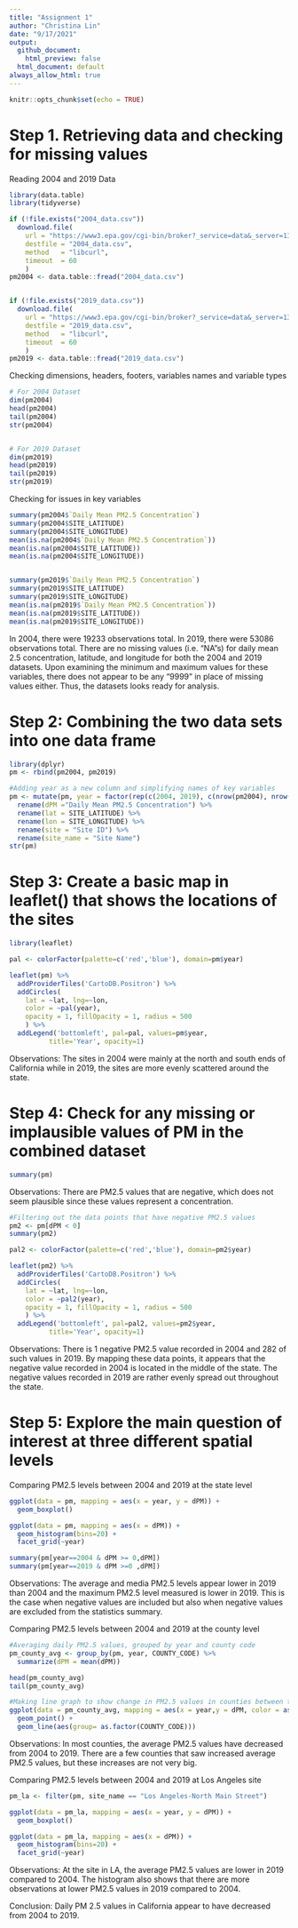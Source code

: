 ---
title: "Assignment 1"
author: "Christina Lin"
date: "9/17/2021"
output: 
  github_document:
    html_preview: false
  html_document: default
always_allow_html: true
---

```{r setup, include=FALSE}
knitr::opts_chunk$set(echo = TRUE)
```

# Step 1. Retrieving data and checking for missing values

Reading 2004 and 2019 Data
```{r}
library(data.table)
library(tidyverse)

if (!file.exists("2004_data.csv"))
  download.file(
    url = "https://www3.epa.gov/cgi-bin/broker?_service=data&_server=134.67.99.91&_port=4075&_sessionid=etmkhIr/R52&_PROGRAM=dataprog.ad_viz_plotval_getdata.sas",
    destfile = "2004_data.csv",
    method   = "libcurl",
    timeout  = 60
    )
pm2004 <- data.table::fread("2004_data.csv")


if (!file.exists("2019_data.csv"))
  download.file(
    url = "https://www3.epa.gov/cgi-bin/broker?_service=data&_server=134.67.99.91&_port=4075&_sessionid=uJZrnIr/R52&_PROGRAM=dataprog.ad_viz_plotval_getdata.sas",
    destfile = "2019_data.csv",
    method   = "libcurl",
    timeout  = 60
    )
pm2019 <- data.table::fread("2019_data.csv")

```

Checking dimensions, headers, footers, variables names and variable types

```{r}
# For 2004 Dataset
dim(pm2004)
head(pm2004)
tail(pm2004)
str(pm2004)


# For 2019 Dataset
dim(pm2019)
head(pm2019)
tail(pm2019)
str(pm2019)

```

Checking for issues in key variables
```{r}
summary(pm2004$`Daily Mean PM2.5 Concentration`)
summary(pm2004$SITE_LATITUDE)
summary(pm2004$SITE_LONGITUDE)
mean(is.na(pm2004$`Daily Mean PM2.5 Concentration`))
mean(is.na(pm2004$SITE_LATITUDE))
mean(is.na(pm2004$SITE_LONGITUDE))


summary(pm2019$`Daily Mean PM2.5 Concentration`)
summary(pm2019$SITE_LATITUDE)
summary(pm2019$SITE_LONGITUDE)
mean(is.na(pm2019$`Daily Mean PM2.5 Concentration`))
mean(is.na(pm2019$SITE_LATITUDE))
mean(is.na(pm2019$SITE_LONGITUDE))

```



In 2004, there were 19233 observations total. In 2019, there were 53086 observations total. There are no missing values (i.e. "NA"s) for daily mean 2.5 concentration, latitude, and longitude for both the 2004 and 2019 datasets. Upon examining the minimum and maximum values for these variables, there does not appear to be any "9999" in place of missing values either. Thus, the datasets looks ready for analysis. 



# Step 2: Combining the two data sets into one data frame

```{r}
library(dplyr)
pm <- rbind(pm2004, pm2019)

#Adding year as a new column and simplifying names of key variables 
pm <- mutate(pm, year = factor(rep(c(2004, 2019), c(nrow(pm2004), nrow(pm2019))))) %>%
  rename(dPM ="Daily Mean PM2.5 Concentration") %>%
  rename(lat = SITE_LATITUDE) %>%
  rename(lon = SITE_LONGITUDE) %>%
  rename(site = "Site ID") %>%
  rename(site_name = "Site Name")
str(pm)

```



# Step 3: Create a basic map in leaflet() that shows the locations of the sites

```{r eval = knitr::is_html_output(excludes = "gfm")}
library(leaflet)

pal <- colorFactor(palette=c('red','blue'), domain=pm$year)

leaflet(pm) %>%
  addProviderTiles('CartoDB.Positron') %>%
  addCircles(
    lat = ~lat, lng=~lon,
    color = ~pal(year),
    opacity = 1, fillOpacity = 1, radius = 500
    ) %>%
  addLegend('bottomleft', pal=pal, values=pm$year,
          title='Year', opacity=1)

```


Observations: The sites in 2004 were mainly at the north and south ends of California while in 2019, the sites are more evenly scattered around the state. 



# Step 4: Check for any missing or implausible values of PM in the combined dataset

```{r}
summary(pm)
```


Observations: There are PM2.5 values that are negative, which does not seem plausible since these values represent a concentration. 


```{r}
#Filtering out the data points that have negative PM2.5 values
pm2 <- pm[dPM < 0]
summary(pm2)

pal2 <- colorFactor(palette=c('red','blue'), domain=pm2$year)

leaflet(pm2) %>%
  addProviderTiles('CartoDB.Positron') %>%
  addCircles(
    lat = ~lat, lng=~lon,
    color = ~pal2(year),
    opacity = 1, fillOpacity = 1, radius = 500
    ) %>%
  addLegend('bottomleft', pal=pal2, values=pm2$year,
          title='Year', opacity=1)

```


Observations: There is 1 negative PM2.5 value recorded in 2004 and 282 of such values in 2019. By mapping these data points, it appears that the negative value recorded in 2004 is located in the middle of the state. The negative values recorded in 2019 are rather evenly spread out throughout the state. 



# Step 5: Explore the main question of interest at three different spatial levels

Comparing PM2.5 levels between 2004 and 2019 at the state level

```{r}
ggplot(data = pm, mapping = aes(x = year, y = dPM)) +
  geom_boxplot()

ggplot(data = pm, mapping = aes(x = dPM)) +
  geom_histogram(bins=20) +
  facet_grid(~year)

summary(pm[year==2004 & dPM >= 0,dPM])
summary(pm[year==2019 & dPM >=0 ,dPM])
```


Observations: The average and media PM2.5 levels appear lower in 2019 than 2004 and the maximum PM2.5 level measured is lower in 2019. This is the case when negative values are included but also when negative values are excluded from the statistics summary. 



Comparing PM2.5 levels between 2004 and 2019 at the county level

```{r}
#Averaging daily PM2.5 values, grouped by year and county code 
pm_county_avg <- group_by(pm, year, COUNTY_CODE) %>%
  summarize(dPM = mean(dPM))

head(pm_county_avg)
tail(pm_county_avg)

#Making line graph to show change in PM2.5 values in counties between the two years
ggplot(data = pm_county_avg, mapping = aes(x = year,y = dPM, color = as.factor(COUNTY_CODE))) +
  geom_point() +
  geom_line(aes(group= as.factor(COUNTY_CODE)))
```


Observations: In most counties, the average PM2.5 values have decreased from 2004 to 2019. There are a few counties that saw increased average PM2.5 values, but these increases are not very big. 



Comparing PM2.5 levels between 2004 and 2019 at Los Angeles site

```{r}
pm_la <- filter(pm, site_name == "Los Angeles-North Main Street")

ggplot(data = pm_la, mapping = aes(x = year, y = dPM)) +
  geom_boxplot()

ggplot(data = pm_la, mapping = aes(x = dPM)) +
  geom_histogram(bins=20) +
  facet_grid(~year)

```


Observations: At the site in LA, the average PM2.5 values are lower in 2019 compared to 2004. The histogram also shows that there are more observations at lower PM2.5 values in 2019 compared to 2004. 



Conclusion: Daily PM 2.5 values in California appear to have decreased from 2004 to 2019.
